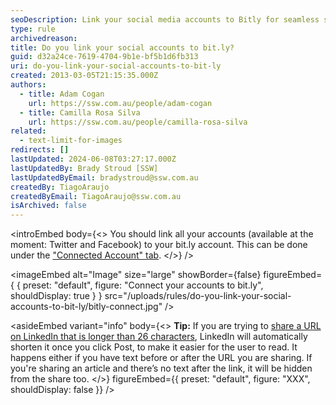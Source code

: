 ```yaml
---
seoDescription: Link your social media accounts to Bitly for seamless sharing and tracking of URLs across platforms.
type: rule
archivedreason:
title: Do you link your social accounts to bit.ly?
guid: d32a24ce-7619-4704-9b1e-bf5b1d6fb313
uri: do-you-link-your-social-accounts-to-bit-ly
created: 2013-03-05T21:15:35.000Z
authors:
  - title: Adam Cogan
    url: https://ssw.com.au/people/adam-cogan
  - title: Camilla Rosa Silva
    url: https://ssw.com.au/people/camilla-rosa-silva
related:
  - text-limit-for-images
redirects: []
lastUpdated: 2024-06-08T03:27:17.000Z
lastUpdatedBy: Brady Stroud [SSW]
lastUpdatedByEmail: bradystroud@ssw.com.au
createdBy: TiagoAraujo
createdByEmail: TiagoAraujo@ssw.com.au
isArchived: false
---
```


<introEmbed
  body={<>
You should link all your accounts (available at the moment: Twitter and Facebook) to your bit.ly account. This can be done under the ["Connected Account" tab](https://bitly.com/a/settings/connected).
  </>}
/>

<imageEmbed
  alt="Image"
  size="large"
  showBorder={false}
  figureEmbed={ {
    preset: "default",
    figure: "Connect your accounts to bit.ly",
    shouldDisplay: true
  } }
  src="/uploads/rules/do-you-link-your-social-accounts-to-bit-ly/bitly-connect.jpg"
/>

<asideEmbed
  variant="info"
  body={<>
    **Tip:** If you are trying to [share a URL on LinkedIn that is longer than 26 characters](https://www.linkedin.com/help/linkedin/answer/3439), LinkedIn will automatically shorten it once you click Post, to make it easier for the user to read. It happens either if you have text before or after the URL you are sharing. If you're sharing an article and there’s no text after the link, it will be hidden from the share too.
  </>}
  figureEmbed={{
    preset: "default",
    figure: "XXX",
    shouldDisplay: false
  }}
/>
